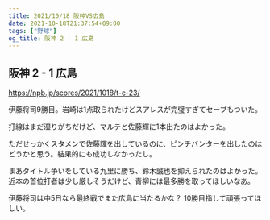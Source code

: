 ```yaml
---
title: 2021/10/18 阪神VS広島
date: 2021-10-18T21:37:54+09:00
tags: ["野球"]
og_title: 阪神 2 - 1 広島
---
```


## 阪神 2 - 1 広島

https://npb.jp/scores/2021/1018/t-c-23/


伊藤将司9勝目。岩崎は1点取られたけどスアレスが完璧すぎてセーブもついた。

打線はまだ湿りがちだけど、マルテと佐藤輝に1本出たのはよかった。

ただせっかくスタメンで佐藤輝を出しているのに、ピンチバンターを出したのはどうかと思う。結果的にも成功しなかったし。

まあタイトル争いをしている九里に勝ち、鈴木誠也を抑えられたのはよかった。近本の首位打者は少し厳しそうだけど、青柳には最多勝を取ってほしいなあ。

伊藤将司は中5日なら最終戦でまた広島に当たるかな？ 10勝目指して頑張ってほしい。
